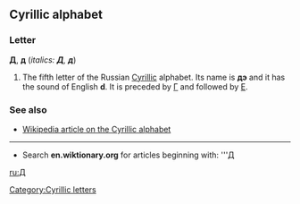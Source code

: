 ==Cyrillic alphabet==
===Letter===
'''Д''', '''д''' (''italics: '''Д''', '''д''''')

# The fifth letter of the Russian [[Cyrillic]] alphabet. Its name is '''дэ''' {{IPA|(dɛ)}} and it has the sound of English '''d'''. It is preceded by [[Г]] and followed by [[Е]].

===See also===
*[[w:Cyrillic alphabet|Wikipedia article on the Cyrillic alphabet]]

----

*Search '''en.wiktionary.org''' for articles beginning with: '''[http://wiktionary.org/w/wiki.phtml?title=Special:Allpages&from=Д Д]

[[ru:Д]]
[[Category:Cyrillic letters]]